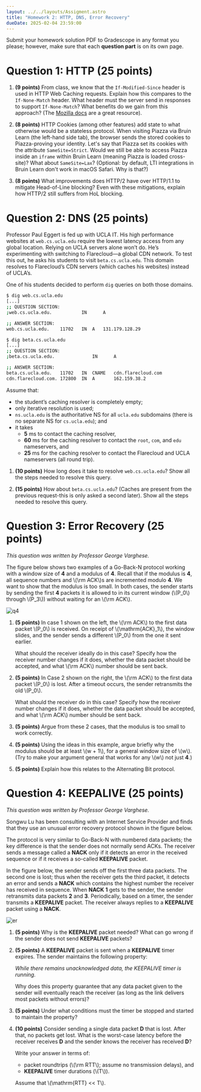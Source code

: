 ```yaml
---
layout: ../../layouts/Assigment.astro
title: "Homework 2: HTTP, DNS, Error Recovery"
dueDate: 2025-02-04 23:59:00
---
```


Submit your homework solution PDF to Gradescope in any format you please;
however, make sure that each **question part** is on its own page.

# Question 1: HTTP (25 points)

1. **(9 points)** From class, we know that the `If-Modified-Since` header is used in HTTP Web Caching requests. Explain how this compares to the `If-None-Match` header. What header must the server send in responses to support `If-None-Match`? What benefits do we gain from this approach? (The [Mozilla docs](https://developer.mozilla.org/en-US/docs/Web/HTTP/Caching) are a great resource).

2. **(8 points)** HTTP Cookies (among other features) add state to what otherwise would be a stateless protocol. When visiting Piazza via Bruin Learn (the left-hand side tab), the browser sends the stored cookies to Piazza-proving your identity. Let's say that Piazza set its cookies with the attribute `SameSite=Strict`. Would we still be able to access Piazza inside an `iframe` within Bruin Learn (meaning Piazza is loaded cross-site)? What about `SameSite=Lax`? (Optional: by default, LTI integrations in Bruin Learn don't work in macOS Safari. Why is that?)

3. **(8 points)** What improvements does HTTP/2 have over HTTP/1.1 to mitigate Head-of-Line blocking? Even with these mitigations, explain how HTTP/2 still suffers from HoL blocking. 

# Question 2: DNS (25 points)

Professor Paul Eggert is fed up with UCLA IT. His high performance websites at `web.cs.ucla.edu` require the lowest latency access from any global location. Relying on UCLA servers alone won’t do. He’s experimenting with switching to Flarecloud—a global CDN network. 
To test this out, he asks his students to visit `beta.cs.ucla.edu`. This domain resolves to Flarecloud’s CDN servers (which caches his websites) instead of UCLA’s. 

One of his students decided to perform `dig` queries on both those domains.

```bash
$ dig web.cs.ucla.edu
[...]
;; QUESTION SECTION:
;web.cs.ucla.edu.	        IN      A

;; ANSWER SECTION:
web.cs.ucla.edu.	11702	IN	A	131.179.128.29

$ dig beta.cs.ucla.edu
[...]
;; QUESTION SECTION:
;beta.cs.ucla.edu.              IN      A

;; ANSWER SECTION:
beta.cs.ucla.edu.	11702	IN	CNAME   cdn.flarecloud.com
cdn.flarecloud.com.	172800	IN	A       162.159.38.2
```

Assume that:
- the student’s caching resolver is completely empty;
- only iterative resolution is used;
- `ns.ucla.edu` is the authoritative NS for all `ucla.edu` subdomains (there is no separate NS for `cs.ucla.edu`); and
- it takes 
    - **5** ms to contact the caching resolver,
    - **60** ms for the caching resolver to contact the `root`, `com`, and `edu` nameservers, and
    - **25** ms for the caching resolver to contact the Flarecloud and UCLA nameservers (all round trip).



1. **(10 points)** How long does it take to resolve `web.cs.ucla.edu`? Show all the steps needed to resolve this query.

2. **(15 points)** How about `beta.cs.ucla.edu`? (Caches are present from the previous request-this is only asked a second later). Show all the steps needed to resolve this query.

# Question 3: Error Recovery (25 points)
*This question was written by Professor George Varghese.*

The figure below shows two examples of a Go-Back-N protocol working with a window size of **4** and a modulus of **4**. 
Recall that if the modulus is **4**, all sequence numbers and \\(\rm ACK\\)s are incremented modulo **4**. We want to show
that the modulus is too small. In both cases, the sender starts by sending the first **4** packets it is
allowed to in its current window (\\(P_0\\) through \\(P_3\\)) without waiting for an \\(\rm ACK\\).

![q4](/imgs/hw2p4.svg)

1. **(5 points)** In case 1 shown on the left, the \\(\rm ACK\\) to the first data packet \\(P_0\\) is received.
On receipt of \\(\mathrm\{ACK\}_1\\), the window slides, and the sender sends a different \\(P_0\\) from the one it
sent earlier. 

    What should the receiver ideally do in this case? Specify how the receiver number 
    changes if it does, whether the data packet should be accepted, and what \\(\rm ACK\\) number should
    be sent back.

2. **(5 points)** In Case 2 shown on the right, the \\(\rm ACK\\) to the first data packet \\(P_0\\) is lost.
After a timeout occurs, the sender retransmits the old \\(P_0\\). 

    What should the receiver do in
    this case? Specify how the receiver number changes if it does, whether the data packet should
    be accepted, and what \\(\rm ACK\\) number should be sent back.

3. **(5 points)** Argue from these 2 cases, that the modulus is too small to work correctly.

4. **(5 points)** Using the ideas in this example, argue briefly why the modulus should be at
least \\(w + 1\\), for a general window size of \\(w\\). (Try to make your argument general that works
for any \\(w\\) not just **4**.)

5. **(5 points)** Explain how this relates to the Alternating Bit protocol.

# Question 4: KEEPALIVE (25 points)
*This question was written by Professor George Varghese.*

Songwu Lu has been consulting with an Internet Service Provider and finds that they use an unusual error recovery protocol shown in the figure below. 

The protocol is very similar to Go-Back-N with numbered data packets; the key difference is that the sender does not normally send ACKs. The receiver sends a message called a **NACK** only if it detects an error in the received sequence or if it receives a so-called **KEEPALIVE** packet. 

In the figure below, the sender sends off the first three data packets. The second one is lost; thus when the receiver gets the third packet, it detects an error and sends a **NACK** which contains the highest number the receiver has received in sequence. When **NACK** **1** gets to the sender, the sender retransmits data packets **2** and **3**. Periodically, based on a timer, the sender transmits a **KEEPALIVE** packet. The receiver always replies to a **KEEPALIVE** packet using a **NACK**.

![er](/imgs/er.svg)

1. **(5 points)** Why is the **KEEPALIVE** packet needed? What can go wrong if the sender does not send **KEEPALIVE** packets?

2. **(5 points)** A **KEEPALIVE** packet is sent when a **KEEPALIVE** timer expires. The sender maintains the following property:  

   *While there remains unacknowledged data, the KEEPALIVE timer is running.* 

   Why does this property guarantee that any data packet given to the sender will eventually reach the receiver (as long as the link delivers most packets without errors)?

3. **(5 points)** Under what conditions must the timer be stopped and started to maintain the property?

4. **(10 points)** Consider sending a single data packet **D** that is lost. After that, no packets get lost. What is the worst-case latency before the receiver receives **D** and the sender knows the receiver has received **D**? 

    Write your answer in terms of:
    - packet roundtrips (\\(\rm RTT\\); assume no transmission delays), and 
    - **KEEPALIVE** timer durations (\\(T\\)). 

    Assume that \\(\mathrm\{RTT\} \<\< T\\).



